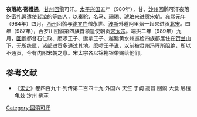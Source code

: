'''夜落紇·密禮遏'''，[[甘州回鹘|甘州回鹘]]可汗。[[太平兴国|太平兴国]]五年（980年），甘、[[沙州|沙州]]回鹘可汗夜落纥密礼遏遣使裴溢的等四人，以橐[[骆驼|驼]]、名[[马|马]]、[[珊瑚|珊瑚]]、[[琥珀|琥珀]]来进贡[[宋朝|宋朝]]。雍熙元年（984年）四月，[[西州|西州]]回鹘与[[婆罗门|婆罗门]]僧永世、[[波斯|波斯]]外道阿里烟一起来进贡[[北宋|北宋]]。四年（987年），合罗川回鹘第四族首领遣使朝贡[[宋太宗|宋太宗]]。端拱二年（989年）九月，[[回鹘|回鹘]]都督石仁政、麽啰王子、邈拿王子、越黜黄水州巡检四族都居住在[[贺兰山|贺兰山]]下，无所统属，诸部进贡多通过其地。麽啰王子说，以前被[[灵州|灵州]]冯晖所阻绝，所以不通贡，今有内附宋朝之意。宋太宗各以锦袍银带赐给他们。

==参考文献==
*《[[宋史|宋史]]》卷四百九十·列传第二百四十九·外国六·天竺 于阗 高昌 回鹘 大食 层檀 龟兹 沙州 拂菻


{{start box}}
{{s-before|[[景瓊|景瓊]]}}
{{s-title|[[甘州回鹘|甘州回鹘]]第5代[[可汗|可汗]]|970年代—990年代}}
{{s-after|[[忠順保德可汗|忠順保德可汗]]}}
{{end box}}

[[Category:回鹘可汗|Category:回鹘可汗]]